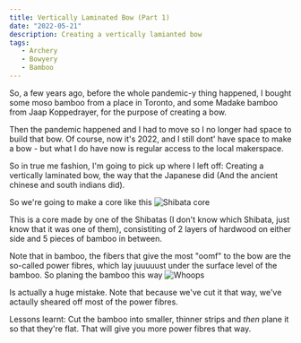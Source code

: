 ```yaml
---
title: Vertically Laminated Bow (Part 1)
date: "2022-05-21"
description: Creating a vertically lamianted bow 
tags: 
   - Archery
   - Bowyery
   - Bamboo
---
```


So, a few years ago, before the whole pandemic-y thing happened, I bought some moso bamboo from a place in Toronto, and some Madake bamboo from Jaap Koppedrayer, for the purpose of creating a bow. 

Then the pandemic happened and I had to move so I no longer had space to build that bow. Of course, now it's 2022, and I still dont' have space to make a bow - but what I do have now is regular access to the local makerspace. 

So in true me fashion, I'm going to pick up where I left off: Creating a vertically laminated bow, the way that the Japanese did (And the ancient chinese and south indians did). 

So we're going to make a core like this ![Shibata core](./shibata_core.jpg)

This is a core made by one of the Shibatas (I don't know which Shibata, just know that it was one of them), consistiting of 2 layers of hardwood on either side and 5 pieces of bamboo in between. 

Note that in bamboo, the fibers that give the most "oomf" to the bow are the so-called power fibres, which lay juuuuust under the surface level of the bamboo. So planing the bamboo this way ![Whoops](./bamboo_1.jpg)

Is actually a huge mistake. Note that because we've cut it that way, we've actaully sheared off most of the power fibres. 

Lessons learnt: Cut the bamboo into smaller, thinner strips and *then* plane it so that they're flat. That will give you more power fibres that way. 